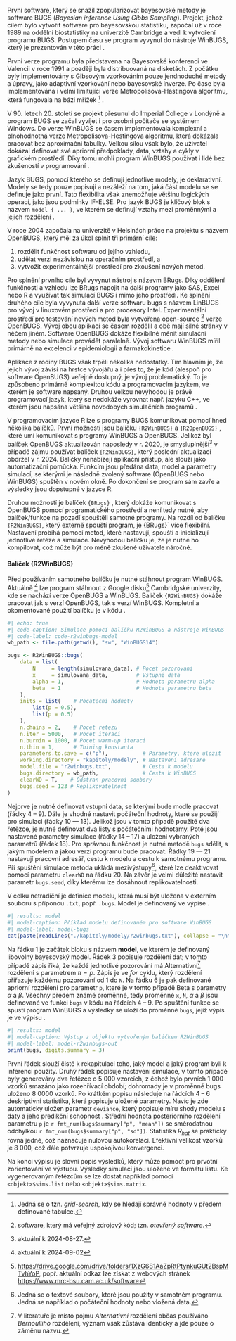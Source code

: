 První software, který se snažil zpopularizovat bayesovské metody je software
BUGS (*Bayesian inference Using Gibbs Sampling*). Projekt, jehož cílem bylo
vytvořit software pro bayesovskou statistiku, započal už v roce 1989 na
oddělní biostatistiky na univerzitě Cambridge a vedl k vytvoření programu BUGS.
Postupem času se program vyvynul do nástroje WinBUGS, který je prezentován
v této práci 
\parencite{TheBayesianScientificWorkingGroup2024_BayesianScientificWork}.

První verze programu byla představena na Bayesovské konferenci ve Valencii v
roce 1991 a později byla distribuovaná na disketách. Z počátku byly implementovány
s Gibsovým vzorkováním pouze jendnoduché metody a úpravy, jako adaptivní vzorkování
nebo bayesovské inverze. Po čase byla implementována i velmi limitující verze
Metropolisova-Hastingova algoritmu, která fungovala na bázi mřížek [^bugs-grid]
\parencite{LunnEtAl2009_BUGSProjectEvolution}.

[^bugs-grid]: Jedná se o tzn. *grid-search*, kdy se hledají správné hodnoty v předem
definované tabulce.

V 90. letech 20. století se projekt přesunul do Imperial College v Londýně a 
program BUGS se začal vyvíjet i pro osobní počítače se systémem Windows. Do
verze WinBUGS se časem implementovala komplexní a plnohodnotná verze 
Metropolisova-Hestingova algoritmu, která dokázala pracovat bez aproximační
tabulky. Velkou sílou však bylo, že uživatel dokázal definovat své apriorní
předpoklady, data, vztahy a cykly v grafickém prostředí. Díky tomu mohli
program WinBUGS používat i lidé bez zkušeností v programování
\parencite{LunnEtAl2009_BUGSProjectEvolution}.

Jazyk BUGS, pomocí kterého se definují jednotlivé modely, je deklarativní.
Modely se tedy pouze popisují a nezáleží na tom, jaká část modelu se 
se definuje jako první. Tato flexibilita však znemožňuje většinu logických
operací, jako jsou podmínky IF-ELSE. Pro jazyk BUGS je klíčový blok s názvem
`model { ... }`, ve kterém se definují vztahy mezi proměnnými a jejich rozdělení
\parencite{LunnEtAl2009_BUGSProjectEvolution}.

V roce 2004 započala na univerzitě v Helsinách práce na projektu s názvem
OpenBUGS, který měl za úkol splnit tři primární cíle:

1) rozdělit funkčnost softwaru od jejího vzhledu,
2) udělat verzi nezávislou na operačním prostředí, a
3) vytvožit experimentálnější prostředí pro zkoušení nových metod.

Pro splnění prvního cíle byl vyvynut nástroj s názevm BRugs. Díky oddělení
funkčnosti a vzhledu lze BRugs napojit na další programy jako SAS, Excel nebo 
R a využívat tak simulací BUGS i mimo jeho prostředí. Ke splnění druhého
cíle byla vyvynutá další verze softwaru bugs s názvem LinBUGS pro vývoj v
linuxovém prostředí a pro procesory Intel. Experimentální prostředí pro testování
nových metod byla vytvořena open-source [^bugs-os] verze OpenBUGS. Vývoj
obou aplikací se časem rozdělil a obě mají silné stránky v něčem jiném.
Software OpenBUGS dokáže flexibilně měnit simulační metody nebo simulace 
provádět paralelně. Vývoj softwaru WinBUGS mířil primárně na excelenci v 
epidemiologii a farmakokinetice
\parencite{LunnEtAl2009_BUGSProjectEvolution}.

[^bugs-os]: software, který má veřejný zdrojový kód; tzn. *otevřený software*.

Aplikace z rodiny BUGS však trpěli několika nedostatky. Tím hlavním je, že 
jejich vývoj závisí na hrstce vývojářu a i přes to, že je kód (alespoň pro 
software OpenBUGS) veřejně dostupný, je vývoj problematický. To je způsobeno
primárně komplexitou kódu a programovacím jazykem, ve kterém je software napsaný.
Druhou velkou nevýhodou je právě programovací jazyk, který se nedokáže vyrovnat
např. jazyku C++, ve kterém jsou napsána většina novodobých simulačních programů
\parencite{LunnEtAl2009_BUGSProjectEvolution}.

V programovacím jazyce R lze s programy BUGS komunikovat pomocí hned
několika balíčků. První možností jsou balíčku `{R2WinBUGS}` a `{R2OpenBUGS}`
\parencite{SturtzEtAl2005_R2WinBUGSPackageRunning},
které umí komunikovat s programy WinBUGS a OpenBUGS. Jelikož byl balíček
OpenBUGS aktualizován naposledy v r. 2020, je smysluplnější[^bugs-pkgs]
v případě zájmu používat balíček `{R2WinBUGS}`, který poslední aktualizaci obdržel
v r. 2024. Balíčky nenabízejí aplikační přístup, ale slouží jako automatizační
pomůcka. Funkcím jsou předána data, model a parametry simulací, se kterými je
následně zvolený software (OpenBUGS nebo WinBUGS) spuštěn v novém okně. Po dokončení se program sám zavře a výsledky jsou dopstupné v jazyce R.

[^bugs-pkgs]: aktuální k 2024-08-27.

Druhou možností je balíček `{BRugs}` 
\parencite{ThomasEtAl2006_MakingBUGSOpen}, který dokáže komunikovat s OpenBUGS
pomocí programatického prostředí a není tedy nutné, aby balíček/funkce na pozadí
spouštěli samotné programy. Na rozdíl od balíčku `{R2WinBUGS}`, který externě spouští
program, je {BRugs}` více flexibilní. Nastavení probíhá pomocí metod, které
nastavují, spouští a inicializují jednotlivé řetěze a simulace. Nevýhodou balíčku
je, že je nutné ho kompilovat, což může být pro méně zkušené uživatele náročné.

#### Balíček {R2WinBUGS}

Před používáním samotného balíčku je nutné stáhnout program WinBUGS. Aktuálně
[^bugs-datum] lze program stáhnout z Google disku[^bugs-gdrive] Cambridgské
univerzity, kde se nachází verze OpenBUGS a WinBUGS. Balíček `{R2WinBUGS}`
dokáže pracovat jak s verzí OpenBUGS, tak s verzí WinBUGS. Kompletní a 
okomentované použití balíčku je v kódu \ref{code-r2winbugs-model}.

[^bugs-datum]: aktuální k 2024-09-02
[^bugs-gdrive]: [https://drive.google.com/drive/folders/1XzG681AaZpRtPtynkuGUt2BspMTvhYoP](https://drive.google.com/drive/folders/1XzG681AaZpRtPtynkuGUt2BspMTvhYoP), popř. aktuální odkaz
lze získat z webových stránek [https://www.mrc-bsu.cam.ac.uk/software](https://www.mrc-bsu.cam.ac.uk/software)

```{r bugs-model}
#| echo: true
#| code-caption: Simulace pomocí balíčku R2WinBUGS a nástroje WinBUGS
#| code-label: code-r2winbugs-model
wb_path <- file.path(getwd(), "sw", "WinBUGS14")

bugs <- R2WinBUGS::bugs(
    data = list(
        N     = length(simulovana_data), # Pocet pozorovani
        x     = simulovana_data,         # Vstupni data
        alpha = 1,                       # Hodnota parametru alpha
        beta  = 1                        # Hodnota parametru beta
    ),
    inits = list(    # Pocatecni hodnoty
        list(p = 0.5),
        list(p = 0.5)
    ),
    n.chains = 2,    # Pocet retezu
    n.iter = 5000,   # Pocet iteraci
    n.burnin = 1000, # Pocet warm-up iteraci
    n.thin = 1,      # Thining konstanta
    parameters.to.save = c("p"),           # Parametry, ktere ulozit
    working.directory = "kapitoly/modely", # Nastaveni adresare
    model.file = "r2winbugs.txt",          # Cesta k modelu
    bugs.directory = wb_path,              # Cesta k WinBUGS
    clearWD = T,    # Odstran pracovni soubory
    bugs.seed = 123 # Replikovatelnost
)
```

Nejprve je nutné definovat vstupní data, se kterými bude modle pracovat (řádky
4 -- 9). Dále je vhodné nastavit počáteční hodnoty, které se použijí pro 
simulaci (řádky 10 --- 13). Jelikož jsou v tomto případě použité dva řetězce,
je nutné definovat dva listy s počátečními hodnotamy. Poté jsou nastavené
parametry simulace (řádky 14 -- 17) a uložení vybraných parametrů (řádek 18).
Pro správnou funkčnost je nutné metodě `bugs` sdělit, s jakým modelem a jakou
verzí programu bude pracovat. Řádky 19 --- 21 nastavují 
pracovní adresář, cestu k modelu a cestu k samotnému programu. Při spuštění
simulace metoda ukládá mezivýstupy[^bugs-meziv], které lze deaktivovat
pomocí parametru `clearWD` na řádku 20. Na závěr je
velmi důležité nastavit parametr `bugs.seed`, díky kterému lze dosáhnout
replikovatelnosti. 

[^bugs-meziv]: Jedná se o textové soubory, které jsou použity v samotném programu.
Jedná se například o počáteční hodnoty nebo vložená data.

V celku netradiční je definice modelu, která musí být uložena v externím souboru
s příponou `.txt`, popř. `.bugs`. Model je definovaný ve výpise \ref{model-bugs}.

```{r bugs-model-print}
#| results: model
#| model-caption: Příklad modelu definovaném pro software WinBUGS
#| model-label: model-bugs
cat(paste(readLines("./kapitoly/modely/r2winbugs.txt"), collapse = "\n"))
```

Na řádku 1 je začátek bloku s názvem **model**, ve kterém je definovaný 
libovolný bayesovský model. Řádek 3 popisuje rozdělení dat; v tomto případě
zápis řiká, že každé jednotlivé pozorování má Alternativní[^bugs-bern]
rozdělení
\parencite[str. 129]{Marek2012_Pravdepodobnost}
s parametrem $\pi = p$. Zápis je ve *for* cyklu, který rozdělení
přiřazuje každému pozorování od 1 do `N`. Na řádku 6 je pak definované
apriorní rozdělení pro parametr `p`, které je v tomto případě Beta 
\parencite[str. 32]{Mala2016_VybraneKapitolyTeorie} s parametry $\alpha$ a 
$\beta$. Všechny předem známé proměnné, tedy proměnné `x`, `N`, $\alpha$ a 
$\beta$ jsou definované ve funkci `bugs` v kódu \ref{code-r2winbugs-model}
na řádcích 4 -- 9. Po spuštění funkce se spustí program WinBUGS a výsledky
se uloží do proměnné `bugs`, jejíž výpis je ve výpisu \ref{model-r2winbugs-out}.

[^bugs-bern]: V literatuře je místo pojmu *Alternativní* rozdělení občas
používáno *Bernoulliho* rozdělení, význam však zůstává identický a jde pouze
o záměnu názvu.

```{r bugs-print}
#| results: model
#| model-caption: Výstup z objektu vytvořeným baličkem R2WinBUGS
#| model-label: model-r2winbugs-out
print(bugs, digits.summary = 3)
```

První řádek slouží čistě k rekapitulaci toho, jaký model a jaký program byli k
inferenci použity. Druhý řádek popisuje nastavení simulace, v tomto případě
byly generovány dva řetězce o 5 000 vzorcích, z čehož bylo prvních 1 000 vzorků
smazáno jako rozehřívací období; dohromady je v proměnné bugs uloženo 8 0000
vzorků. Po krátkém popisu následuje na řádcích 4 -- 6 deskriptivní statistika,
která popisuje uložené parametry. Navíc je zde automaticky uložen parametr 
`deviance`, který popisuje míru shody modelu s daty a jeho predikční schopnost
\parencite{spiegelhalter2003winbugs}.
Střední hodnota posteriorního rozdělení parametru `p`
je `r fmt_num(bugs$summary["p", "mean"])` se směrodatnou odchylkou 
`r fmt_num(bugs$summary["p", "sd"])`. Statistika $R_{hat}$ se prakticky rovná
jedné, což naznačuje nulovou autokorelaci. Efektivní velikost vzorků je 8 000,
což dále potvrzuje uspokojivou konvergenci.

Na konci výpisu je slovní popis výsledků, který může pomoct pro prvotní 
zorientování ve výstupu. Výsledky simulací jsou uložené ve formátu listu. Ke vygenerovaným řetězcům se lze dostat například pomocí `<objekt>$sims.list` nebo `<objekt>$sims.matrix`.